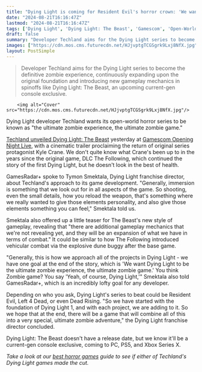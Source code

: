 ```yaml
---
title: "Dying Light is coming for Resident Evil's horror crown: 'We want to be the ultimate zombie experience - you think zombie game, you say Dying Light'"
date: "2024-08-21T16:16:47Z"
lastmod: "2024-08-21T16:16:47Z"
tags: ['Dying Light', 'Dying Light: The Beast', 'Gamescom', 'Open-World', 'Horror', 'Zombie']
draft: false
summary: "Developer Techland aims for the Dying Light series to become the definitive zombie experience, continuously expanding upon the original foundation and introducing new gameplay mechanics in spinoffs like Dying Light: The Beast, an upcoming current-gen console exclusive."
images: ["https://cdn.mos.cms.futurecdn.net/HJjvptgTCGSgrk9Lxj8NfX.jpg"]
layout: PostSimple
---
```

> Developer Techland aims for the Dying Light series to become the definitive zombie experience, continuously expanding upon the original foundation and introducing new gameplay mechanics in spinoffs like Dying Light: The Beast, an upcoming current-gen console exclusive.


        <img alt="Cover" src="https://cdn.mos.cms.futurecdn.net/HJjvptgTCGSgrk9Lxj8NfX.jpg"/>
        
Dying Light developer Techland wants its open-world horror series to be known as "the ultimate zombie experience, the ultimate zombie game."

[Techland unveiled Dying Light: The Beast](https://www.gamesradar.com/games/open-world/dying-light-the-beast-is-a-new-spinoff-of-the-horror-series-featuring-a-new-open-world-area-20-hours-of-content-and-a-returning-protagonist/) yesterday at [Gamescom Opening Night Live](https://www.gamesradar.com/games/gamescom-opening-night-live-live-coverage-2024-everything-announced/), with a cinematic trailer proclaiming the return of original series protagonist Kyle Crane. We don't quite know what Crane's been up to in the years since the original game, DLC The Following, which continued the story of the first Dying Light, but he doesn't look in the best of health.

GamesRadar+ spoke to Tymon Smektala, Dying Light franchise director, about Techland's approach to its game development. "Generally, immersion is something that we look out for in all aspects of the game. So shooting, even the small details, how you reload the weapon, that's something where we really wanted to give those elements personality, and also give those elements something you can feel," Smektala told us.

Smektala also offered up a little teaser for The Beast's new style of gameplay, revealing that "there are additional gameplay mechanics that we're not revealing yet, and they will be an expansion of what we have in terms of combat." It could be similar to how The Following introduced vehicular combat via the explosive dune buggy after the base game.

"Generally, this is how we approach all of the projects in Dying Light - we have one goal at the end of the story, which is 'We want Dying Light to be the ultimate zombie experience, the ultimate zombie game.' You think Zombie game? You say 'Yeah, of course, Dying Light,'" Smektala also told GamesRadar+, which is an incredibly lofty goal for any developer. 

Depending on who you ask, Dying Light's series to beat could be Resident Evil, Left 4 Dead, or even Dead Rising. "So we have started with the foundation of Dying Light 1, and with each project, we are adding to it. So we hope that at the end, there will be a game that will combine all of this into a very special, ultimate zombie adventure," the Dying Light franchise director concluded. 

Dying Light: The Beast doesn't have a release date, but we know it'll be a current-gen console exclusive, coming to PC, PS5, and Xbox Series X.

*Take a look at our *[<em>best horror games</em>](https://www.gamesradar.com/best-horror-games/)* guide to see if either of Techland's Dying Light games made the cut.*
        